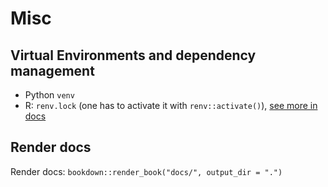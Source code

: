 # Misc
  
## Virtual Environments and dependency management
  
  * Python `venv`
* R: `renv.lock` (one has to activate it with `renv::activate()`), [see more in docs](https://rstudio.github.io/renv/articles/renv.html)

## Render docs

Render docs: `bookdown::render_book("docs/", output_dir = ".")`
